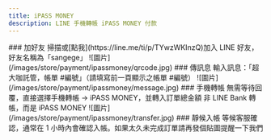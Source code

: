 ```yaml
---
title: iPASS MONEY 
description: LINE 手機轉帳 iPASS MONEY 付款
---
```



<Steps>
	<Step>
	    ### 加好友
        掃描或[點我](https://line.me/ti/p/TYwzWKInzQ)加入 LINE 好友，好友名稱為「sangege」
        ![圖片](/images/store/payment/ipassmoney/qrcode.jpg)
    </Step>
    <Step>
        ### 傳訊息
        輸入訊息：「超大咖託管，帳單 #編號」（請填寫前一頁顯示之帳單 #編號）
        ![圖片](/images/store/payment/ipassmoney/message.jpg)
    </Step>
    <Step>
        ### 手機轉帳
        無需等待回覆，直接選擇手機轉帳 -> iPASS MONEY，並轉入訂單總金額
        <Callout title="注意" type="warn">非 LINE Bank 轉帳，而是 iPASS MONEY</Callout>
        ![圖片](/images/store/payment/ipassmoney/transfer.jpg)
    </Step>
    <Step>
        ### 靜候入帳
        等候客服確認，通常在 1 小時內會確認入帳。如果太久未完成訂單請再發個貼圖提醒一下我們
    </Step>
</Steps>